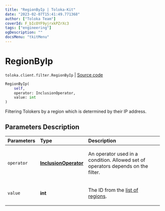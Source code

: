 ```yaml
---
title: "RegionByIp | Toloka-Kit"
date: "2023-02-07T15:41:49.771368"
author: ["Toloka Team"]
coverId: F_bIcOYF9yjrxkPZrXc3
tags: ["engineering"]
ogDescription: ""
docsMenu: "tkitMenu"
---
```


# RegionByIp
`toloka.client.filter.RegionByIp` | [Source code](https://github.com/Toloka/toloka-kit/blob/v1.1.3/src/client/filter.py#L496)

```python
RegionByIp(
    self,
    operator: InclusionOperator,
    value: int
)
```

Filtering Tolokers by a region which is determined by their IP address.

## Parameters Description

| Parameters | Type | Description |
| :----------| :----| :-----------|
`operator`|**[InclusionOperator](/docs-new/toloka-kit/reference/toloka.client.primitives.operators.InclusionOperator)**|<p>An operator used in a condition. Allowed set of operators depends on the filter.</p>
`value`|**int**|<p>The ID from the [list of regions](https://toloka.ai/en/docs/api/concepts/regions).</p>
